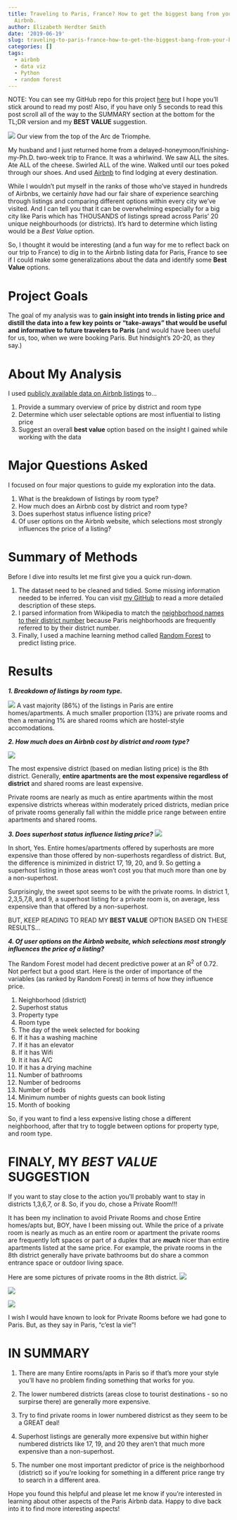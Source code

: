```yaml
---
title: Traveling to Paris, France? How to get the biggest bang from your buck using
  Airbnb.
author: Elizabeth Herdter Smith
date: '2019-06-19'
slug: traveling-to-paris-france-how-to-get-the-biggest-bang-from-your-buck-using-airbnb
categories: []
tags:
  - airbnb
  - data viz
  - Python
  - random forest
---
```


NOTE: You can see my GitHub repo for this project [here](https://github.com/eherdter/Airbnb_analysis) but I hope you'll stick around to read my post! Also, if you have only 5 seconds to read this post scroll all of the way to the SUMMARY section at the bottom for the TL;DR version and my **BEST VALUE** suggestion. 


![](/post/2019-06-19-traveling-to-paris-france-how-to-get-the-biggest-bang-from-your-buck-using-airbnb/20190522_210122.jpg)
          Our view from the top of the Arc de Triomphe.


My husband and I just returned home from a delayed-honeymoon/finishing-my-Ph.D. two-week trip to France. It was a whirlwind. We saw ALL the sites. Ate ALL of the cheese. Swirled ALL of the wine. Walked until our toes poked through our shoes. And used [Airbnb](https://www.airbnb.com) to find lodging at every destination. 

While I wouldn't put myself in the ranks of those who've stayed in hundreds of Airbnbs, we certainly _have_ had our fair share of experience searching through listings and comparing different options within every city we've visited. And I can tell you that it can be overwhelming especially for a big city like Paris which has THOUSANDS of listings spread across Paris' 20 unique neighbourhoods (or districts). It's hard to determine which listing would be a *_Best Value_* option. 

So, I thought it would be interesting (and a fun way for me to reflect back on our trip to France) to dig in to the Airbnb listing data for Paris, France to see if I could make some generalizations about the data and identify some **Best Value** options. 

# Project Goals

The goal of my analysis was to **gain insight into trends in listing price and distill the data into a few key points or "take-aways" that would be useful and informative to future travelers to Paris** (and would have been useful for us, too, when we were booking Paris. But hindsight's 20-20, as they say.) 

# About My Analysis

I used [publicly available data on Airbnb listings](http://insideairbnb.com/get-the-data.html) to...

1. Provide a summary overview of price by district and room type   
2. Determine which user selectable options are most influential to listing price 
3. Suggest an overall **best value** option based on the insight I gained while working with the data

# Major Questions Asked

I focused on four major questions to guide my exploration into the data.

1.	What is the breakdown of listings by room type?  
2.	How much does an Airbnb cost by district and room type?   
3.	Does superhost status influence listing price?  
4.	Of user options on the Airbnb website, which selections most strongly influences the price of a listing?  

# Summary of Methods

Before I dive into results let me first give you a quick run-down.

1. The dataset need to be cleaned and tidied. Some missing information needed to be inferred. You can visit [my GitHub](https://github.com/eherdter/Airbnb_analysis) to read a more detailed description of these steps.   
2. I parsed information from Wikipedia to match the [neighborhood names to their district number](https://en.wikipedia.org/wiki/Arrondissements_of_Paris) because Paris neighborhoods are frequently referred to by their district number.    
3. Finally, I used a machine learning method called [Random Forest](https://scikit-learn.org/stable/modules/generated/sklearn.ensemble.RandomForestRegressor.html) to predict listing price.   

# Results
**_1. Breakdown of listings by room type._**

![](/post/2019-06-19-traveling-to-paris-france-how-to-get-the-biggest-bang-from-your-buck-using-airbnb/room_types.png)
A vast majority (86%) of the listings in Paris are entire homes/apartments. A much smaller proportion (13%) are private rooms and then a remaning 1% are shared rooms which are hostel-style accomodations.


**_2.	How much does an Airbnb cost by district and room type?_**  

![](/post/2019-06-19-traveling-to-paris-france-how-to-get-the-biggest-bang-from-your-buck-using-airbnb/list_price_range.png)

The most expensive district (based on median listing price) is the 8th district. Generally, **entire apartments are the most expensive regardless of district** and shared rooms are least expensive.

Private rooms are nearly as much as entire apartments within the most expensive districts whereas within moderately priced districts, median price of private rooms generally fall within the middle price range between entire apartments and shared rooms. 


**_3.	Does superhost status influence listing price?_** 
![](/post/2019-06-19-traveling-to-paris-france-how-to-get-the-biggest-bang-from-your-buck-using-airbnb/Superhost_price_diff.png)

In short, Yes. Entire homes/apartments offered by superhosts are more expensive than those offered by non-superhosts regardless of district. But, the difference is minimized in district 17, 19, 20, and 9. So getting a superhost listing in those areas won't cost you that much more than one by a non-superhost. 

Surprisingly, the sweet spot seems to be with the private rooms. In district 1, 2,3,5,7,8, and 9, a superhost listing for a private room is, on average, less expensive than that offered by a non-superhost.

BUT, KEEP READING TO READ MY **BEST VALUE** OPTION BASED ON THESE RESULTS... 

**_4. Of user options on the Airbnb website, which selections most strongly influences the price of a listing?_**

The Random Forest model had decent predictive power at an R<sup>2</sup> of 0.72. Not perfect but a good start. Here is the order of importance of the variables (as ranked by Random Forest) in terms of how they influence price. 

1. Neighborhood (district)
2. Superhost status
3. Property type
4. Room type
5. The day of the week selected for booking
6. If it has a washing machine
7. If it has an elevator
8. If it has Wifi
9. It it has A/C
10. If it has a drying machine
11. Number of bathrooms
12. Number of bedrooms
13. Number of beds
14. Minimum number of nights guests can book listing
15. Month of booking


So, if you want to find a less expensive listing chose a different neighborhood, after that try to toggle between options for property type, and room type. 

# FINALY, MY *BEST VALUE* SUGGESTION

If you want to stay close to the action you'll probably want to stay in districts 1,3,6,7, or 8. So, if you do, chose a Private Room!!!

It has been my inclination to avoid Private Rooms and chose Entire homes/apts but, BOY, have I been missing out.  While the price of a private room is nearly as much as an entire room or apartment the private rooms are frequently loft spaces or part of a duplex that are **_much_** nicer than entire apartments listed at the same price. For example, the private rooms in the 8th district generally have private bathrooms but do share a common entrance space or outdoor living space.   

Here are some pictures of private rooms in the 8th district. 
![](https://a0.muscache.com/im/pictures/10689545/3a015ecb_original.jpg?aki_policy=x_large)

![](https://a0.muscache.com/im/pictures/68559927/3991b212_original.jpg?aki_policy=x_large)

![](https://a0.muscache.com/im/pictures/9b1e747c-6a91-44bf-9dd7-d75d2c7d9373.jpg?aki_policy=x_large)

I wish I would have known to look for Private Rooms before we had gone to Paris. But, as they say in Paris, "c'est la vie"!

# IN SUMMARY

1. There are many Entire rooms/apts in Paris so if that's more your style you'll have no problem finding something that works for you.   
  
2. The lower numbered districts (areas close to tourist destinations - so no surpirse there) are generally more expensive.  

3. Try to find private rooms in lower numbered districst as they seem to be a GREAT deal!  

4. Superhost listings are generally more expensive but within higher numbered districts like 17, 19, and 20 they aren't that much more expensive than a non-superhost. 

4. The number one most important predictor of price is the neighborhood (district) so if you're looking for something in a different price range try to search in a different area. 

Hope you found this helpful and please let me know if you're interested in learning about other aspects of the Paris Airbnb data. Happy to dive back into it to find more interesting aspects! 
